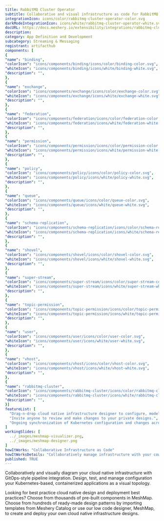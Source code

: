 ```yaml
---
title: RabbitMQ Cluster Operator
subtitle: Collaborative and visual infrastructure as code for RabbitMQ Cluster Operator
integrationIcon: icons/color/rabbitmq-cluster-operator-color.svg
darkModeIntegrationIcon: icons/white/rabbitmq-cluster-operator-white.svg
docURL: https://docs.meshery.io/extensibility/integrations/rabbitmq-cluster-operator
description: 
category: App Definition and Development
subcategory: Streaming & Messaging
registrant: artifacthub
components: [
{
"name": "binding",
"colorIcon": "icons/components/binding/icons/color/binding-color.svg",
"whiteIcon": "icons/components/binding/icons/white/binding-white.svg",
"description": "",
},
{
"name": "exchange",
"colorIcon": "icons/components/exchange/icons/color/exchange-color.svg",
"whiteIcon": "icons/components/exchange/icons/white/exchange-white.svg",
"description": "",
},
{
"name": "federation",
"colorIcon": "icons/components/federation/icons/color/federation-color.svg",
"whiteIcon": "icons/components/federation/icons/white/federation-white.svg",
"description": "",
},
{
"name": "permission",
"colorIcon": "icons/components/permission/icons/color/permission-color.svg",
"whiteIcon": "icons/components/permission/icons/white/permission-white.svg",
"description": "",
},
{
"name": "policy",
"colorIcon": "icons/components/policy/icons/color/policy-color.svg",
"whiteIcon": "icons/components/policy/icons/white/policy-white.svg",
"description": "",
},
{
"name": "queue",
"colorIcon": "icons/components/queue/icons/color/queue-color.svg",
"whiteIcon": "icons/components/queue/icons/white/queue-white.svg",
"description": "",
},
{
"name": "schema-replication",
"colorIcon": "icons/components/schema-replication/icons/color/schema-replication-color.svg",
"whiteIcon": "icons/components/schema-replication/icons/white/schema-replication-white.svg",
"description": "",
},
{
"name": "shovel",
"colorIcon": "icons/components/shovel/icons/color/shovel-color.svg",
"whiteIcon": "icons/components/shovel/icons/white/shovel-white.svg",
"description": "",
},
{
"name": "super-stream",
"colorIcon": "icons/components/super-stream/icons/color/super-stream-color.svg",
"whiteIcon": "icons/components/super-stream/icons/white/super-stream-white.svg",
"description": "",
},
{
"name": "topic-permission",
"colorIcon": "icons/components/topic-permission/icons/color/topic-permission-color.svg",
"whiteIcon": "icons/components/topic-permission/icons/white/topic-permission-white.svg",
"description": "",
},
{
"name": "user",
"colorIcon": "icons/components/user/icons/color/user-color.svg",
"whiteIcon": "icons/components/user/icons/white/user-white.svg",
"description": "",
},
{
"name": "vhost",
"colorIcon": "icons/components/vhost/icons/color/vhost-color.svg",
"whiteIcon": "icons/components/vhost/icons/white/vhost-white.svg",
"description": "",
},
{
"name": "rabbitmq-cluster",
"colorIcon": "icons/components/rabbitmq-cluster/icons/color/rabbitmq-cluster-color.svg",
"whiteIcon": "icons/components/rabbitmq-cluster/icons/white/rabbitmq-cluster-white.svg",
"description": "",
}]
featureList: [
  "Drag-n-drop cloud native infrastructure designer to configure, model, and deploy your workloads.",
  "Invite anyone to review and make changes to your private designs.",
  "Ongoing synchronization of Kubernetes configuration and changes across any number of clusters."
]
workingSlides: [
  ../_images/meshmap-visualizer.png,
  ../_images/meshmap-designer.png
]
howItWorks: "Collaborative Infrastructure as Code"
howItWorksDetails: "Collaboratively manage infrastructure with your coworkers synchronously sharing the same designs."
published: TRUE
---
```

<p>

</p>
<p>
    Collaboratively and visually diagram your cloud native infrastructure with GitOps-style pipeline integration. Design, test, and manage configuration your Kubernetes-based, containerized applications as a visual topology.
</p>
<p>
    Looking for best practice cloud native design and deployment best practices? Choose from thousands of pre-built components in MeshMap. Choose from hundreds of ready-made design patterns by importing templates from Meshery Catalog or use our low code designer, MeshMap, to create and deploy your own cloud native infrastructure designs.
</p>
